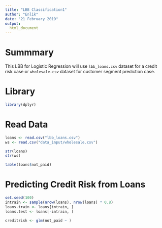 ```yaml
---
title: "LBB Classification1"
author: "Enlik"
date: "21 February 2019"
output: 
  html_document
---
```



# Summmary
This LBB for Logistic Regression will use `lbb_loans.csv` dataset for a credit risk case or `wholesale.csv` dataset for customer segment prediction case.

# Library
```r
library(dplyr)
```


# Read Data
```r
loans <- read.csv("lbb_loans.csv")
ws <- read.csv("data_input/wholesale.csv")

str(loans)
str(ws)
```

```r
table(loans$not_paid)
```

# Predicting Credit Risk from Loans
```r
set.seed(100)
intrain <- sample(nrow(loans), nrow(loans) * 0.8)
loans.train <- loans[intrain, ]
loans.test <- loans[-intrain, ]

creditrisk <- glm(not_paid ~ )
```

